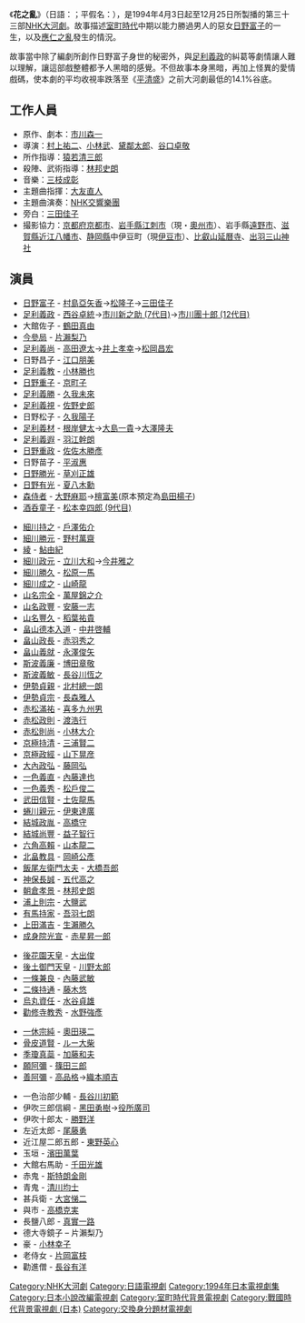 《'''花之亂'''》（日語：{{lang|ja|花の乱}}；平假名：{{lang|ja|はなのらん}}），是1994年4月3日起至12月25日所製播的第三十三部[[NHK大河劇|NHK大河劇]]。故事描述[[室町時代|室町時代]]中期以能力勝過男人的惡女[[日野富子|日野富子]]的一生，以及[[應仁之亂|應仁之亂]]發生的情況。

故事當中除了編劇所創作日野富子身世的秘密外，與[[足利義政|足利義政]]的糾葛等劇情讓人難以理解，讓這部戲整體都予人黑暗的感覺。不但故事本身黑暗，再加上怪異的愛情戲碼，使本劇的平均收視率跌落至《[[平清盛_(大河劇)|平清盛]]》之前大河劇最低的14.1%谷底。

== 工作人員 ==
*原作、劇本：[[市川森一|市川森一]]
*導演：[[村上祐二|村上祐二]]、[[小林武|小林武]]、[[黛鄰太郎|黛鄰太郎]]、[[谷口卓敬|谷口卓敬]]
*所作指導：[[猿若清三郎|猿若清三郎]]
*殺陣、武術指導：[[林邦史朗|林邦史朗]]
*音樂：[[三枝成彰|三枝成彰]]
*主題曲指揮：[[大友直人|大友直人]]
*主題曲演奏：[[NHK交響樂團|NHK交響樂團]]
*旁白：[[三田佳子|三田佳子]]
*撮影協力：[[京都府|京都府]][[京都市|京都市]]、[[岩手縣|岩手縣]][[江刺市|江刺市]]（現・[[奧州市|奧州市]]）、岩手縣[[遠野市|遠野市]]、[[滋賀縣|滋賀縣]][[近江八幡市|近江八幡市]]、[[静岡縣|静岡縣]]中伊豆町（現[[伊豆市|伊豆市]]）、[[比叡山|比叡山]][[延曆寺|延曆寺]]、[[出羽三山神社|出羽三山神社]]

== 演員 ==
*[[日野富子|日野富子]] - [[村島亞矢香|村島亞矢香]]→[[松隆子|松隆子]]→[[三田佳子|三田佳子]]
*[[足利義政|足利義政]] - [[西谷卓統|西谷卓統]]→[[市川海老藏_(第十一代)|市川新之助 (7代目)]]→[[市川團十郎_(12代目)|市川團十郎 (12代目)]]
*大館佐子 - [[鶴田真由|鶴田真由]]
*[[今參局|今參局]] - [[片瀨梨乃|片瀨梨乃]]
*[[足利義尚|足利義尚]] - [[高田遼太|高田遼太]]→[[井上孝幸|井上孝幸]]→[[松岡昌宏|松岡昌宏]]
*日野昌子 - [[江口朋美|江口朋美]]
*[[足利義教|足利義教]] - [[小林勝也|小林勝也]]
*[[日野重子|日野重子]] - [[京町子|京町子]]
*[[足利義勝|足利義勝]] - [[久我未來|久我未來]]
*[[足利義視|足利義視]] - [[佐野史郎|佐野史郎]]
*日野松子 - [[久我陽子|久我陽子]]
*[[足利義材|足利義材]] - [[根岸健太|根岸健太]]→[[大島一貴|大島一貴]]→[[大澤隆夫|大澤隆夫]]
*[[足利義澄|足利義遐]] - [[羽江幹朗|羽江幹朗]]
*[[日野政光|日野重政]] - [[佐佐木勝彥|佐佐木勝彥]]
*日野苗子 - [[平淑惠|平淑惠]]
*[[日野勝光|日野勝光]] - [[草刈正雄|草刈正雄]]
*[[日野有光|日野有光]] - [[夏八木勳|夏八木勳]]
*[[森侍者|森侍者]] - [[大野麻耶|大野麻耶]]→[[檀富美|檀富美]](原本預定為[[島田楊子|島田楊子]])
*[[酒呑童子|酒呑童子]] - [[松本白鸚_(第二代)|松本幸四郎 (9代目)]]

*[[細川持之|細川持之]] - [[戶澤佑介|戶澤佑介]]
*[[細川勝元|細川勝元]] - [[野村萬齋|野村萬齋]]
*[[桂昌禪尼|綾]] - [[鮎由紀|鮎由紀]]
*[[細川政元|細川政元]] - [[立川大和|立川大和]]→[[今井雅之|今井雅之]]
*[[細川勝久|細川勝久]] - [[松原一馬|松原一馬]]
*[[細川成之|細川成之]] - [[山崎龍|山崎龍]]
*[[山名宗全|山名宗全]] - [[萬屋錦之介|萬屋錦之介]]
*[[山名政豐|山名政豐]] - [[安藤一志|安藤一志]]
*[[山名豐久|山名豐久]] - [[稻葉祐貴|稻葉祐貴]]
*[[畠山持國|畠山德本入道]] - [[中井啓輔|中井啓輔]]
*[[畠山政長|畠山政長]] - [[赤羽秀之|赤羽秀之]]
*[[畠山義就|畠山義就]] - [[永澤俊矢|永澤俊矢]]
*[[斯波義廉|斯波義廉]] - [[博田章敬|博田章敬]]
*[[斯波義敏|斯波義敏]] - [[長谷川恆之|長谷川恆之]]
*[[伊勢貞親|伊勢貞親]] - [[北村總一朗|北村總一朗]]
*[[伊勢貞宗|伊勢貞宗]] - [[長森雅人|長森雅人]]
*[[赤松滿祐|赤松滿祐]] - [[喜多九州男|喜多九州男]]
*[[赤松政則|赤松政則]] - [[渡浩行|渡浩行]]
*[[赤松則尚|赤松則尚]] - [[小林大介|小林大介]]
*[[京極持清|京極持清]] - [[三浦賢二|三浦賢二]]
*[[京極政經|京極政經]] - [[山下晃彦|山下晃彦]]
*[[大內政弘|大內政弘]] - [[藤岡弘|藤岡弘]]
*[[一色義直|一色義直]] - [[內藤達也|內藤達也]]
*[[一色義秀|一色義秀]] - [[松戶俊二|松戶俊二]]
*[[武田信賢|武田信賢]] - [[土佐龍馬|土佐龍馬]]
*[[蜷川親元|蜷川親元]] - [[伊東達廣|伊東達廣]]
*[[結城政胤|結城政胤]] - [[高橋守|高橋守]]
*[[結城尚豐|結城尚豐]] - [[益子智行|益子智行]]
*[[六角高賴|六角高賴]] - [[山本龍二|山本龍二]]
*[[北畠教具|北畠教具]] - [[岡崎公彥|岡崎公彥]]
*[[飯尾為數|飯尾左衛門太夫]] - [[大橋吾郎|大橋吾郎]]
*[[神保長誠|神保長誠]] - [[五代高之|五代高之]]
*[[朝倉孝景|朝倉孝景]] - [[林邦史朗|林邦史朗]]
*[[浦上則宗|浦上則宗]] - [[大鹽武|大鹽武]]
*[[有馬持家|有馬持家]] - [[吾羽七朗|吾羽七朗]]
*[[上田滿吉|上田滿吉]] - [[生瀨勝久|生瀨勝久]]
*[[成身院光宣|成身院光宣]] - [[赤星昇一郎|赤星昇一郎]]

*[[後花園天皇|後花園天皇]] - [[大出俊_(演員)|大出俊]]
*[[後土御門天皇|後土御門天皇]] - [[川野太郎|川野太郎]]
*[[一條兼良|一條兼良]] - [[內藤武敏|內藤武敏]]
*[[二條持通|二條持通]] - [[藤木悠|藤木悠]]
*[[烏丸資任|烏丸資任]] - [[水谷貞雄|水谷貞雄]]
*[[勸修寺教秀|勸修寺教秀]] - [[水野強彥|水野強彥]]

*[[一休宗純|一休宗純]] - [[奧田瑛二|奧田瑛二]]
*[[骨皮道賢|骨皮道賢]] - [[ルー大柴|ルー大柴]]
*[[季瓊真蘂|季瓊真蘂]] - [[加藤和夫|加藤和夫]]
*[[願阿彌|願阿彌]] - [[篠田三郎|篠田三郎]]
*[[善阿彌|善阿彌]] - [[高品格|高品格]]→[[織本順吉|織本順吉]]

*一色治部少輔 - [[長谷川初範|長谷川初範]]
*伊吹三郎信綱 - [[黑田勇樹|黑田勇樹]]→[[役所廣司|役所廣司]]
*伊吹十郎太 - [[勝野洋|勝野洋]]
*左近太郎 - [[尾藤勇|尾藤勇]]
*近江屋二郎五郎 - [[東野英心|東野英心]]
*玉垣 - [[濱田萬葉|濱田萬葉]]
*大館右馬助 - [[千田光雄|千田光雄]]
*赤鬼 - [[斯特朗金剛|斯特朗金剛]]
*青鬼 - [[清川均士|清川均士]]
*甚兵衛 - [[大宮悌二|大宮悌二]]
*與市 - [[高橋克実|高橋克実]]
*長鹽八郎 - [[真實一路|真實一路]]
*德大寺鏡子 – 片瀨梨乃
*豪 - [[小林幸子|小林幸子]]
*老侍女 - [[片岡富枝|片岡富枝]]
*勸進僧 - [[長谷有洋|長谷有洋]]

{{NHK大河劇}}

{{DEFAULTSORT:Hana no Ran}}
[[Category:NHK大河劇|Category:NHK大河劇]]
[[Category:日語電視劇|Category:日語電視劇]]
[[Category:1994年日本電視劇集|Category:1994年日本電視劇集]]
[[Category:日本小說改編電視劇|Category:日本小說改編電視劇]]
[[Category:室町時代背景電視劇|Category:室町時代背景電視劇]]
[[Category:戰國時代背景電視劇_(日本)|Category:戰國時代背景電視劇 (日本)]]
[[Category:交換身分題材電視劇|Category:交換身分題材電視劇]]